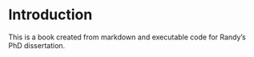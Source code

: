 # Introduction {.unnumbered}

This is a book created from markdown and executable code for Randy's PhD dissertation.
